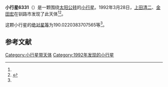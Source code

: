 {{Infobox planet
| bgcolour = #FFFFC0
| name = 6331
| symbol = 
| image = 
| caption = 
| discovery = yes
| discovery_ref = 
| discoverer = [[上田清二|上田清二]]、[[金田宏|金田宏]]
| discovery_site = [[钏路市|钏路市]] 
| discovered = 1992年3月28日
| designations = yes
| mp_name = 
| named_after = 
| alt_names = 1992 FZ1/ 1979 WW3 / 1979 YE4
| mp_category = [[主带小行星|主带小行星]]
| orbit_ref = <ref name="a">[http://ssd.jpl.nasa.gov/sbdb.cgi?sstr=6331 6331] {{Wayback|url=http://ssd.jpl.nasa.gov/sbdb.cgi?sstr=6331 |date=20110610033806 }}，小行星數據庫瀏覽器（JPL Small-Body Database Browser）－[[美国国家航空航天局|美国国家航空航天局]]喷气推进实验室</ref>
| epoch = 2456400.5 (2013年4月18日更新)
| aphelion = {{convert|2.674662822720427|AU|km|3|abbr=on|lk=out}}
| perihelion = {{convert|2.040872070883379|AU|km|3|abbr=on}}
| semimajor = {{convert|2.357767446801903|AU|km|3|abbr=on}}
| eccentricity = 0.134404848
| period = 1322.360529 [[日|日]]<br />3.62[[儒略年|儒略年]]
| avg_speed = 
| inclination = 7.765861170922047
| asc_node = 129.5344523037456
| mean_anomaly = 
| arg_peri = 190.0220383707565
| satellites = 
| physical_characteristics = yes
| dimensions = 
| mass = 
| density = 
| surface_grav = 
| escape_velocity = 
| sidereal_day = 
| axial_tilt = 
| pole_ecliptic_lat = 
| pole_ecliptic_lon = 
| albedo = 
| temperatures= 
| temp_name1 = 
| mean_temp_1 = 
| max_temp_1 = 
| temp_name2 = 
| max_temp_2 = 
| spectral_type = 
| abs_magnitude = 190.0220383707565
}}

'''小行星6331'''（{{lang-en|6331}}）是一颗围绕[[太阳|太阳]][[公转|公转]]的[[小行星|小行星]]。1992年3月28日，[[上田清二|上田清二]]、[[金田宏|金田宏]]在钏路市发现了此天体<ref name="a" /><ref>{{cite news|title=小行星列表|url=http://cfa-www.harvard.edu/iau/lists/NumberedMPs.txt|accessdate=2013-07-08|newspaper=哈佛大学|archive-date=2008-05-17|archive-url=https://web.archive.org/web/20080517010638/http://cfa-www.harvard.edu/iau/lists/NumberedMPs.txt|dead-url=no}}</ref>。

这颗小行星的[[绝对星等|绝对星等]]为190.0220383707565等<ref name="a" />。

==参考文献==
{{reflist}}
{{Minor Planet Number|[[小行星6330|小行星6330]]|[[小行星6332|小行星6332]]}}

{{小天体}}

[[Category:小行星带天体|Category:小行星带天体]]
[[Category:1992年发现的小行星|Category:1992年发现的小行星]]

{{asteroid-stub}}